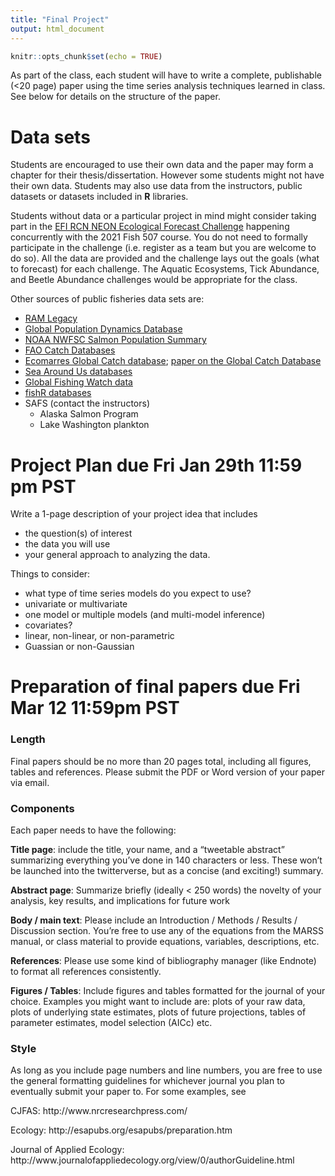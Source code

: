 ```yaml
---
title: "Final Project"
output: html_document
---
```


```r
knitr::opts_chunk$set(echo = TRUE)
```

As part of the class, each student will have to write a complete, publishable (<20 page) paper using the time series analysis techniques learned in class. See below for details on the structure of the paper.

# Data sets

Students are encouraged to use their own data and the paper may form a chapter for their thesis/dissertation. However some students might not have their own data. Students may also use data from the instructors, public datasets or datasets included in __R__ libraries.

Students without data or a particular project in mind might consider taking part in the [EFI RCN NEON Ecological Forecast Challenge](The https://ecoforecast.org/efi-rcn-forecast-challenges/) happening concurrently with the 2021 Fish 507 course. You do not need to formally participate in the challenge (i.e. register as a team but you are welcome to do so). All the data are provided and the challenge lays out the goals (what to forecast) for each challenge. The Aquatic Ecosystems, Tick Abundance, and Beetle Abundance challenges would be appropriate for the class.

Other sources of public fisheries data sets are:

* [RAM Legacy](https://www.ramlegacy.org/)
* [Global Population Dynamics Database](http://www3.imperial.ac.uk/cpb/databases/gpdd)
* [NOAA NWFSC Salmon Population Summary](https://www.webapps.nwfsc.noaa.gov/apex/f?p=261:home:0)
* [FAO Catch Databases](http://www.fao.org/fishery/statistics/collections/en)
* [Ecomarres Global Catch database](https://ecomarres.com/?page_id=945); [paper on the Global Catch Database](https://www.nature.com/articles/sdata201739#Sec16)
* [Sea Around Us databases](http://www.seaaroundus.org/)
* [Global Fishing Watch data](https://globalfishingwatch.org/datasets-and-code/)
* [fishR databases](http://derekogle.com/fishR/data/CompleteList)
* SAFS (contact the instructors)
    - Alaska Salmon Program
    - Lake Washington plankton


# Project Plan due Fri Jan 29th 11:59 pm PST

Write a 1-page description of your project idea that includes

* the question(s) of interest
* the data you will use
* your general approach to analyzing the data.

Things to consider:

* what type of time series models do you expect to use?
* univariate or multivariate
* one model or multiple models (and multi-model inference)
* covariates?
* linear, non-linear, or non-parametric
* Guassian or non-Gaussian


# Preparation of final papers due Fri Mar 12 11:59pm PST

### Length

Final papers should be no more than 20 pages total, including all figures, tables and references. Please submit the PDF or Word version of your paper via email.

### Components

Each paper needs to have the following:

**Title page**: include the title, your name, and a "tweetable abstract" summarizing everything you've done in 140 characters or less. These won't be launched into the twitterverse, but as a concise (and exciting!) summary. 

**Abstract page**: Summarize briefly (ideally < 250 words) the novelty of your analysis, key results, and implications for future work

**Body / main text**: Please include an Introduction / Methods / Results / Discussion section. You're free to use any of the equations from the MARSS manual, or class material to provide equations, variables, descriptions, etc. 

**References**: Please use some kind of bibliography manager (like Endnote) to format all references consistently. 

**Figures / Tables**: Include figures and tables formatted for the journal of your choice. Examples you might want to include are: plots of your raw data, plots of underlying state estimates, plots of future projections, tables of parameter estimates, model selection (AICc) etc. 

### Style

As long as you include page numbers and line numbers, you are free to use the general formatting guidelines for whichever journal you plan to eventually submit your paper to. For some examples, see 

CJFAS: http://www.nrcresearchpress.com/

Ecology: http://esapubs.org/esapubs/preparation.htm

Journal of Applied Ecology: http://www.journalofappliedecology.org/view/0/authorGuideline.html